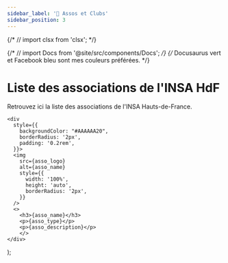 ```yaml
---
sidebar_label: '🌳 Assos et Clubs'
sidebar_position: 3
---
```

{/* // import clsx from 'clsx'; */}

{/* // import Docs from '@site/src/components/Docs'; */}
{/* <Balisetest color="#25c2a0">Docusaurus vert</Balisetest> et <Balisetest color="#1877F2">Facebook bleu</Balisetest> sont mes couleurs préférées. */}


# Liste des associations de l'INSA HdF

Retrouvez ici la liste des associations de l'INSA Hauts-de-France. 

    <div
      style={{
        backgroundColor: "#AAAAAA20",
        borderRadius: '2px',
        padding: '0.2rem',
      }}>
      <img
        src={asso_logo}
        alt={asso_name}
        style={{
          width: '100%',
          height: 'auto',
          borderRadius: '2px',
        }}
      />
      <>
        <h3>{asso_name}</h3>
        <p>{asso_type}</p>
        <p>{asso_description}</p>
        </>
    </div>
  );

<AssociationPreview asso_name="./insa.sh" asso_logo="/img/assos/logo-insash.png" asso_type="Club" asso_description="Le Club Info de l'INSA HdF"></AssociationPreview>
<AssociationPreview asso_name="Coeur'ibou" asso_logo="/img/assos/logo-coeuribou.jpg" asso_type="Asso" asso_description="L'association humanitaire"></AssociationPreview>